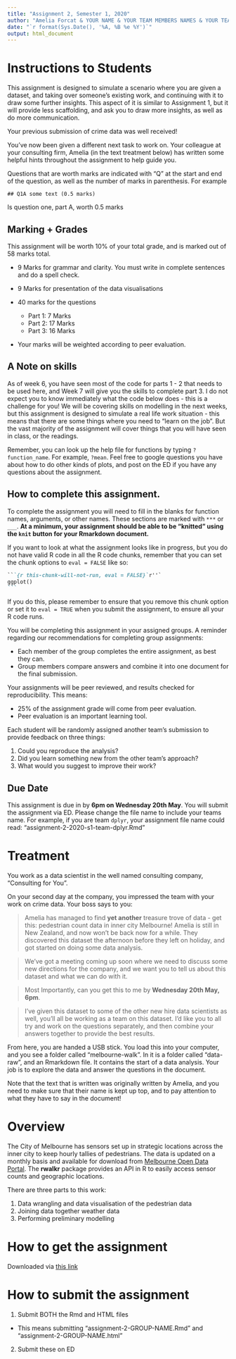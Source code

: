 ```yaml
---
title: "Assignment 2, Semester 1, 2020"
author: "Amelia Forcat & YOUR NAME & YOUR TEAM MEMBERS NAMES & YOUR TEAM NAME"
date: "`r format(Sys.Date(), '%A, %B %e %Y')`"
output: html_document
---
```


# Instructions to Students

This assignment is designed to simulate a scenario where you are given a dataset, and taking over someone's existing work, and continuing with it to draw some further insights. This aspect of it is similar to Assignment 1, but it will provide less scaffolding, and ask you to draw more insights, as well as do more communication.

Your previous submission of crime data was well received!

You've now been given a different next task to work on.  Your colleague at your consulting firm, Amelia (in the text treatment below) has written some helpful hints throughout the assignment to help guide you.

Questions that are worth marks are indicated with "Q" at the start and end of the question, as well as the number of marks in parenthesis. For example

```
## Q1A some text (0.5 marks)
```

Is question one, part A, worth 0.5 marks

## Marking + Grades

This assignment will be worth 10% of your total grade, and is marked out of 58 marks total.

* 9 Marks for grammar and clarity. You must write in complete sentences and do a spell check.
* 9 Marks for presentation of the data visualisations

* 40 marks for the questions
  * Part 1: 7 Marks 
  * Part 2: 17 Marks 
  * Part 3: 16 Marks 

* Your marks will be weighted according to peer evaluation.

## A Note on skills

As of week 6, you have seen most of the code for parts 1 - 2 that needs to be used here, and Week 7 will give you the skills to complete part 3. I do not expect you to know immediately what the code below does - this is a challenge for you! We will be covering skills on modelling in the next weeks, but this assignment is designed to simulate a real life work situation - this means that there are some things where you need to "learn on the job". But the vast majority of the assignment will cover things that you will have seen in class, or the readings.

Remember, you can look up the help file for functions by typing `?function_name`. For example, `?mean`. Feel free to google questions you have about how to do other kinds of plots, and post on the ED if you have any questions about the assignment.

## How to complete this assignment.

To complete the assignment you will need to fill in the blanks for function names, arguments, or other names. These sections are marked with `***` or `___`. **At a minimum, your assignment should be able to be "knitted" using the `knit` button for your Rmarkdown document.**

If you want to look at what the assignment looks like in progress, but you do not have valid R code in all the R code chunks, remember that you can set the chunk options to `eval = FALSE` like so:

````markdown
```{r this-chunk-will-not-run, eval = FALSE}`r''`
ggplot()
```
````

If you do this, please remember to ensure that you remove this chunk option or set it to `eval = TRUE` when you submit the assignment, to ensure all your R code runs.

You will be completing this assignment in your assigned groups. A reminder regarding our recommendations for completing group assignments:

 * Each member of the group completes the entire assignment, as best they can.
 * Group members compare answers and combine it into one document for the final submission. 

Your assignments will be peer reviewed, and results checked for reproducibility. This means:

* 25% of the assignment grade will come from peer evaluation. 
* Peer evaluation is an important learning tool. 

Each student will be randomly assigned another team's submission to provide feedback on three things: 

  1. Could you reproduce the analysis? 
  2. Did you learn something new from the other team's approach?
  3. What would you suggest to improve their work?

## Due Date

This assignment is due in by **6pm on Wednesday 20th May**. You will submit the assignment via ED. Please change the file name to include your teams name. For example, if you are team `dplyr`, your assignment file name could read: "assignment-2-2020-s1-team-dplyr.Rmd"

# Treatment

You work as a data scientist in the well named consulting company, "Consulting for You".

On your second day at the company, you impressed the team with your work on crime data. Your boss says to you:

> Amelia has managed to find **yet another** treasure trove of data - get this: pedestrian count data in inner city Melbourne! Amelia is still in New Zealand, and now won't be back now for a while. They discovered this dataset the afternoon before they left on holiday, and got started on doing some data analysis.

> We've got a meeting coming up soon where we need to discuss some new directions for the company, and we want you to tell us about this dataset and what we can do with it. 

> Most Importantly, can you get this to me by **Wednesday 20th May, 6pm**.

> I've given this dataset to some of the other new hire data scientists as well, you'll all be working as a team on this dataset. I'd like you to all try and work on the questions separately, and then combine your answers together to provide the best results.

From here, you are handed a USB stick. You load this into your computer, and you see a folder called "melbourne-walk". In it is a folder called "data-raw", and an Rmarkdown file. It contains the start of a data analysis. Your job is to explore the data and answer the questions in the document.

Note that the text that is written was originally written by Amelia, and you need to make sure that their name is kept up top, and to pay attention to what they have to say in the document!

# Overview

The City of Melbourne has sensors set up in strategic locations across the inner city to keep hourly tallies of pedestrians. The data is updated on a monthly basis and available for download from [Melbourne Open Data Portal](https://data.melbourne.vic.gov.au/Transport/Pedestrian-Counting-System-2009-to-Present-counts-/b2ak-trbp). The **rwalkr** package provides an API in R to easily access sensor counts and geographic locations. 

There are three parts to this work:

1. Data wrangling and data visualisation of the pedestrian data
2. Joining data together weather data
3. Performing preliminary modelling


# How to get the assignment


Downloaded via [this link](https://mda.numbat.space/assignments/mida-assignment-2.zip)

# How to submit the assignment

1. Submit BOTH the Rmd and HTML files
  - This means submitting "assignment-2-GROUP-NAME.Rmd" and "assignment-2-GROUP-NAME.html"
2. Submit these on ED